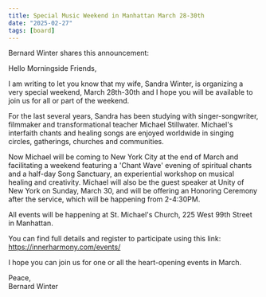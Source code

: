 ```yaml
---
title: Special Music Weekend in Manhattan March 28-30th
date: "2025-02-27"
tags: [board]
---
```


Bernard Winter shares this announcement:

Hello Morningside Friends, 

I am writing to let you know that my wife, Sandra Winter, is organizing a very special weekend, March 28th-30th and I hope you will be available to join us for all or part of the weekend. 

For the last several years, Sandra has been studying with singer-songwriter, filmmaker and transformational teacher Michael Stillwater. Michael's interfaith chants and healing songs are enjoyed worldwide in singing circles, gatherings, churches and communities. 

Now Michael will be coming to New York City at the end of March and facilitating a weekend featuring a 'Chant Wave' evening of spiritual chants and a half-day Song Sanctuary, an experiential workshop on musical healing and creativity. Michael will also be the guest speaker at Unity of New York on Sunday, March 30, and will be offering an Honoring Ceremony after the service, which will be happening from 2-4:30PM.

All events will be happening at St. Michael's Church, 225 West 99th Street in Manhattan.

You can find full details and register to participate using this link: https://innerharmony.com/events/ 

I hope you can join us for one or all the heart-opening events in March.

Peace,  
Bernard Winter 